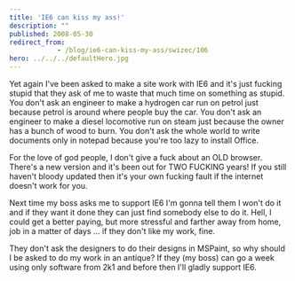 ```yaml
---
title: 'IE6 can kiss my ass!'
description: ""
published: 2008-05-30
redirect_from: 
            - /blog/ie6-can-kiss-my-ass/swizec/106
hero: ../../../defaultHero.jpg
---
```

Yet again I&#x27;ve been asked to make a site work with IE6 and it&#x27;s just fucking stupid that they ask of me to waste that much time on something as stupid. You don&#x27;t ask an engineer to make a hydrogen car run on petrol just because petrol is around where people buy the car. You don&#x27;t ask an engineer to make a diesel locomotive run on steam just because the owner has a bunch of wood to burn. You don&#x27;t ask the whole world to write documents only in notepad because you&#x27;re too lazy to install Office.  
  
For the love of god people, I don&#x27;t give a fuck about an OLD browser. There&#x27;s a new version and it&#x27;s been out for TWO FUCKING years! If you still haven&#x27;t bloody updated then it&#x27;s your own fucking fault if the internet doesn&#x27;t work for you.  
  
Next time my boss asks me to support IE6 I&#x27;m gonna tell them I won&#x27;t do it and if they want it done they can just find somebody else to do it. Hell, I could get a better paying, but more stressful and farther away from home, job in a matter of days ... if they don&#x27;t like my work, fine.  
  
  
  
They don&#x27;t ask the designers to do their designs in MSPaint, so why should I be asked to do my work in an antique? If they (my boss) can go a week using only software from 2k1 and before then I&#x27;ll gladly support IE6.